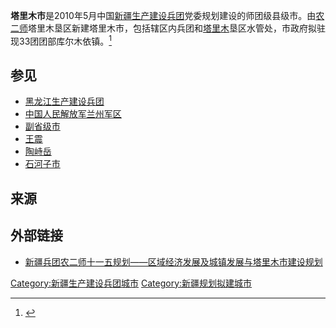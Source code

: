 '''塔里木市'''是2010年5月中国[[新疆生产建设兵团|新疆生产建设兵团]]党委规划建设的师团级县级市。由[[新疆生产建设兵团第二师|农二师]]塔里木垦区新建塔里木市，包括辖区内兵团和[[塔里木盆地|塔里木]]垦区水管处，市政府拟驻现33团团部库尔木依镇。<ref>{{Cite book|url=https://books.google.com.hk/books?id=kx-3AAAAIAAJ&q=塔里木市&dq=塔里木市&hl=zh-TW&sa=X&ved=2ahUKEwjZ-4G7xIDrAhVHUd4KHdLDAOgQ6AEwBXoECAIQAg|publisher=新聞天地社|date=1997|language=zh|title=新聞天地}}</ref>
== 参见 ==
* [[黑龙江生产建设兵团|黑龙江生产建设兵团]]
* [[中国人民解放军兰州军区|中国人民解放军兰州军区]]
* [[副省级市|副省级市]]
* [[王震|王震]]
* [[陶峙岳|陶峙岳]]
* [[石河子市|石河子市]]

== 来源 ==
{{reflist}}

== 外部链接 ==
* [http://www.fenghong.info/thread-361-1-1.html 新疆兵团农二师十一五规划——区域经济发展及城镇发展与塔里木市建设规划 ]{{dead link|date=2017年12月 |bot=InternetArchiveBot |fix-attempted=yes }}

[[Category:新疆生产建设兵团城市|Category:新疆生产建设兵团城市]]
[[Category:新疆规划拟建城市|Category:新疆规划拟建城市]]